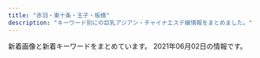 ```yaml
---
title: "赤羽・東十条・王子・板橋"
description: "キーワード別にの巨乳アジアン・チャイナエステ嬢情報をまとめました。"
---
```


新着画像と新着キーワードをまとめています。
2021年06月02日の情報です。

<DmmAffiliateIns />
<KeywordTable
  shops={
    [
    {
        "keywords": {
            "86": 1,
            "87": 4,
            "D": 5
        },
        "url": "http://www.darling.esjp.info/",
        "station": "JR\u8d64\u7fbd\u99c5\u5357\u53e3",
        "img_links": [
            "http://www.darling.esjp.info/img/nav-003.png",
            "http://www.darling.esjp.info/img/nav-005.png",
            "http://www.darling.esjp.info/img/stt.jpg",
            "http://www.darling.esjp.info/files/007.jpg",
            "http://www.darling.esjp.info/img/nav-004.png",
            "http://www.darling.esjp.info/img/nav-001.png",
            "http://www.darling.esjp.info/files/002.jpg",
            "http://www.darling.esjp.info/files/003.jpg",
            "http://www.darling.esjp.info/files/001.jpg",
            "http://www.darling.esjp.info/img/nav-002.png",
            "http://www.darling.esjp.info/img/stb.jpg",
            "http://www.darling.esjp.info/img/nav-006.png",
            "http://www.darling.esjp.info/img/tel.png",
            "http://www.darling.esjp.info/img/top01.png",
            "http://www.darling.esjp.info/files/008.jpg"
        ],
        "name": "Darling \uff5e\u30c0\u30fc\u30ea\u30f3\uff5e"
    },
    {
        "keywords": {
            "88": 3,
            "87": 3,
            "\u30bb\u30af\u30b7\u30fc": 6,
            "98": 1,
            "89": 3
        },
        "station": "JR\u8d64\u7fbd\u99c5\u5357\u6539\u672d\u53e3(\u6771)",
        "name": "FLOWER",
        "img_links": [
            "http://esthe-japan.work/flower/upload/202004/1588153474.png"
        ],
        "url": "http://esthe-japan.work/flower/"
    },
    {
        "station": "JR\u8d64\u7fbd\u99c5\u6771\u53e3",
        "name": "\u30c0\u30fc\u30ea\u30f3",
        "keywords": {
            "87": 2,
            "84": 2,
            "82": 2,
            "86": 4
        },
        "url": "http://angel-aroma.net/",
        "img_links": [
            "http://angel-aroma.net/img/sta1.jpg",
            "http://angel-aroma.net/img/m10.jpg",
            "http://angel-aroma.net/img/m6.jpg",
            "http://angel-aroma.net/img/sta2.jpg",
            "http://angel-aroma.net/img/qr.jpg",
            "http://angel-aroma.net/img/m2.jpg",
            "http://angel-aroma.net/img/m30.jpg",
            "http://angel-aroma.net/img/top.jpg",
            "http://angel-aroma.net/img/m3.jpg",
            "http://angel-aroma.net/img/m4.jpg",
            "http://angel-aroma.net/img/sta5.jpg",
            "http://angel-aroma.net/img/m20.jpg",
            "http://angel-aroma.net/img/sta6.jpg",
            "http://angel-aroma.net/img/m1.jpg",
            "http://angel-aroma.net/img/m5.jpg",
            "http://angel-aroma.net/img/stafft.jpg",
            "http://angel-aroma.net/img/sta3.jpg",
            "http://angel-aroma.net/img/no.png"
        ]
    },
    {
        "url": "http://www.e-baby.work/",
        "keywords": {
            "E": 3,
            "D": 3,
            "87": 2,
            "84": 1,
            "89": 1,
            "86": 2,
            "C": 1,
            "85": 1
        },
        "station": "JR\u8d64\u7fbd\u99c5\u6771\u53e3",
        "img_links": [
            "http://www.e-baby.work/img/all/icon2.png",
            "http://www.e-baby.work/staff/karen1.jpg",
            "http://www.e-baby.work/staff/kumi1.jpg",
            "http://www.e-baby.work/img/all/loader.png",
            "http://www.e-baby.work/staff/rina1.jpg",
            "http://www.e-baby.work/staff/maya1.jpg",
            "http://www.e-baby.work/staff/miho1.jpg",
            "http://www.e-baby.work/staff/mihoc.jpg",
            "http://www.e-baby.work/staff/haru1.jpg",
            "http://www.e-baby.work/staff/yuka1.jpg"
        ],
        "name": "\u30a2\u30a4\u30ea\u30b9"
    },
    {
        "keywords": {
            "C": 15
        },
        "url": "http://oji.pink/",
        "name": "\u7f8e\u5065",
        "img_links": [
            "http://oji.pink/images/r3.jpg",
            "http://oji.pink/images/r1.jpg",
            "http://oji.pink/images/g2.jpg",
            "http://oji.pink/images/yuki.jpg",
            "http://oji.pink/images/mobile.jpg",
            "http://oji.pink/images/g7.jpg",
            "http://oji.pink/images/g0.jpg",
            "http://oji.pink/images/g5.jpg",
            "http://oji.pink/images/top.jpg",
            "http://oji.pink/images/zi_link.png",
            "http://oji.pink/images/3.png",
            "http://oji.pink/images/new1.jpg",
            "http://oji.pink/images/aki.jpg",
            "http://oji.pink/images/r2.jpg",
            "http://oji.pink/images/g1.jpg",
            "http://oji.pink/images/1.png",
            "http://oji.pink/images/r4.jpg",
            "http://oji.pink/images/zi_staff.png"
        ],
        "station": "JR\u738b\u5b50\u99c5\u5317\u53e3"
    },
    {
        "name": "\u9999\u9999",
        "station": "JR\u6771\u5341\u6761\u99c5\u5317\u53e3",
        "keywords": {
            "86": 2,
            "D": 2
        },
        "url": "http://shanshan-esthe.com/",
        "img_links": [
            "http://shanshan-esthe.com/img/no.png",
            "http://shanshan-esthe.com/img/sta14.jpg",
            "http://shanshan-esthe.com/img/sta0.jpg",
            "http://shanshan-esthe.com/img/st14.jpg",
            "http://shanshan-esthe.com/img/st16.jpg"
        ]
    },
    {
        "station": "JR\u8d64\u7fbd\u99c5",
        "name": "\u30e1\u30eb\u30c6\u30a3\u2015\u30e9\u30f4",
        "url": "http://meltylove.xyz/",
        "keywords": {
            "86": 9,
            "D": 4,
            "87": 2,
            "C": 6,
            "84": 6,
            "88": 2
        },
        "img_links": [
            "http://meltylove.xyz/images/g5.jpg",
            "http://meltylove.xyz/images/r3.png",
            "http://meltylove.xyz/images/g3.jpg",
            "http://meltylove.xyz/images/g0.jpg",
            "http://meltylove.xyz/images/end.png",
            "http://meltylove.xyz/images/room2.png",
            "http://meltylove.xyz/images/g4.jpg",
            "http://meltylove.xyz/images/room3.png",
            "http://meltylove.xyz/images/g1.jpg",
            "http://meltylove.xyz/images/s1.png",
            "http://meltylove.xyz/images/r1.png",
            "http://meltylove.xyz/images/room1.jpg",
            "http://meltylove.xyz/images/r2.png",
            "http://meltylove.xyz/images/room4.png",
            "http://meltylove.xyz/images/top.jpg",
            "http://meltylove.xyz/images/g2.jpg",
            "http://meltylove.xyz/images/s3.png",
            "http://meltylove.xyz/images/new.png"
        ]
    },
    {
        "img_links": [
            "http://www.crossu.xyz/uploads/180621/1-1P621101232H4.jpg",
            "http://www.crossu.xyz/uploads/200528/1-20052Q52142229.jpg",
            "http://www.crossu.xyz/uploads/181211/1-1Q2111433162D.jpg",
            "http://www.crossu.xyz/uploads/allimg/180620/1-1P6201013133b.jpg",
            "http://www.crossu.xyz/uploads/191129/1-19112914393CK.jpg",
            "http://www.crossu.xyz/templets/default/picture/news.jpg",
            "http://www.crossu.xyz/templets/default/picture/staff_t.jpg",
            "http://www.crossu.xyz/templets/default/picture/rec1.png",
            "http://www.crossu.xyz/uploads/191119/1-19111915043V27.jpg",
            "http://www.crossu.xyz/uploads/190924/1-1Z9241056212J.jpg",
            "http://www.crossu.xyz/templets/default/picture/interior_t.jpg",
            "http://www.crossu.xyz/uploads/180620/1-1P62010154K00.png",
            "http://www.crossu.xyz/uploads/180620/1-1P62010193X63.jpg",
            "http://www.crossu.xyz/templets/default/picture/head.jpg"
        ],
        "keywords": {
            "\u30bb\u30af\u30b7\u30fc": 5
        },
        "name": "\u685c\u306e\u604b",
        "station": "JR\u738b\u5b50\u99c5\u5317\u53e3",
        "url": "http://www.crossu.xyz/"
    },
    {
        "name": "\u56de\u697d\u82d1",
        "station": "\u5c3e\u4e45\u99c5",
        "img_links": [
            "https://nippori-massage.com/icon/yelp.png",
            "https://nippori-massage.com/room/room-l2.jpg",
            "https://nippori-massage.com//icon/facebook.png",
            "https://nippori-massage.com/footer/footer-staff.png",
            "https://nippori-massage.com/images/obi.jpg",
            "https://nippori-massage.com/room/room-l4.jpg",
            "https://nippori-massage.com/mens-esthe/2021/04/15/sakura-s1.jpg",
            "https://nippori-massage.com/footer/footer-line.png",
            "https://nippori-massage.com/staff/sakura-s1.jpg",
            "https://nippori-massage.com/images/clear.png",
            "https://nippori-massage.com/images/header3.png",
            "https://nippori-massage.com/staff/sakura-l1.jpg",
            "https://nippori-massage.com/icon/facebook.png",
            "https://nippori-massage.com/icon/line.png",
            "https://nippori-massage.com/room/room-l3.jpg",
            "https://nippori-massage.com/images/qrcode.png",
            "https://nippori-massage.com/images/line_friend.png",
            "https://nippori-massage.com/images/main-sp.jpg",
            "https://nippori-massage.com/images/esthe2.jpg",
            "https://nippori-massage.com/images/esthe3.jpg",
            "https://nippori-massage.com/line/10min-coupon.png",
            "https://scdn.line-apps.com/n/line_add_friends/btn/ja.png",
            "https://nippori-massage.com/images/main1.jpg",
            "https://nippori-massage.com/footer/footer-tel.png",
            "https://nippori-massage.com/images/esthe1.jpg",
            "https://nippori-massage.com/room/room-l1.jpg",
            "https://nippori-massage.com/line/line-qr.png",
            "https://nippori-massage.com/icon/twitter.png",
            "https://nippori-massage.com/images/esthe4.jpg"
        ],
        "keywords": {},
        "url": "https://nippori-massage.com/"
    },
    {
        "name": "\u767e\u5408",
        "keywords": {},
        "url": "http://www.l-yuri.work/",
        "img_links": [
            "http://www.l-yuri.work/images/head.jpg",
            "http://www.l-yuri.work/staff/aki.jpg",
            "http://www.l-yuri.work/img/rina1.jpg",
            "http://www.l-yuri.work/images/tel.jpg",
            "http://www.l-yuri.work/staff/emi.jpg",
            "http://www.l-yuri.work/img/miki1.jpg",
            "http://www.l-yuri.work/images/2.png",
            "http://www.l-yuri.work/img/aki1.jpg",
            "http://www.l-yuri.work/images/news.png",
            "http://www.l-yuri.work/staff/miki.jpg",
            "http://www.l-yuri.work/images/int1.png",
            "http://www.l-yuri.work/staff/rina.jpg",
            "http://www.l-yuri.work/img/kaori1.jpg",
            "http://www.l-yuri.work/img/emi1.jpg",
            "http://www.l-yuri.work/images/5.png",
            "http://www.l-yuri.work/images/mobile.jpg",
            "http://www.l-yuri.work/images/3.png",
            "http://www.l-yuri.work/images/tg.jpg",
            "http://www.l-yuri.work/images/s1.png",
            "http://www.l-yuri.work/images/int2.png",
            "http://www.l-yuri.work/images/sys.png",
            "http://www.l-yuri.work/images/interior_t.jpg",
            "http://www.l-yuri.work/staff/kaori.jpg",
            "http://www.l-yuri.work/images/4.png",
            "http://www.l-yuri.work/images/h_line.jpg",
            "http://www.l-yuri.work/images/staff_t.jpg",
            "http://www.l-yuri.work/images/1.png"
        ],
        "station": "\u84ee\u6839\u99c5\u6771\u53e3"
    },
    {
        "keywords": {},
        "url": "https://kirakira.xyz.mn/",
        "name": "Lucky",
        "station": "JR\u738b\u5b50\u99c5\u5317\u53e3",
        "img_links": []
    },
    {
        "url": "http://www.cocosia.work/",
        "station": "JR\u8d64\u7fbd\u99c5\u897f\u53e3",
        "img_links": [
            "http://www.cocosia.work/staff/mao.jpg",
            "http://www.cocosia.work/img/concept.jpg",
            "http://www.cocosia.work/staff/hina.jpg",
            "http://www.cocosia.work/img/i_tel.png",
            "http://www.cocosia.work/img/int3.jpg",
            "http://www.cocosia.work/staff/mao1.jpg",
            "http://www.cocosia.work/img/bn_contact_sp.jpg",
            "http://www.cocosia.work/img/bn_contact.jpg",
            "http://www.cocosia.work/staff/hina1.jpg",
            "http://www.cocosia.work/staff/yuyu.jpg",
            "http://www.cocosia.work/img/int2_sp.jpg",
            "http://www.cocosia.work/img/int1.jpg",
            "http://www.cocosia.work/staff/rea.jpg",
            "http://www.cocosia.work/staff/rea1.jpg",
            "http://www.cocosia.work/img/int1_sp.jpg",
            "http://www.cocosia.work/img/bn_howto_sp.jpg",
            "http://www.cocosia.work/img/int3_sp.jpg",
            "http://www.cocosia.work/staff/riya.jpg",
            "http://www.cocosia.work/img/header_info.png",
            "http://www.cocosia.work/staff/mika1.jpg",
            "http://www.cocosia.work/staff/mika.jpg",
            "http://www.cocosia.work/staff/riya1.jpg",
            "http://www.cocosia.work/img/bn_howto.jpg",
            "http://www.cocosia.work/staff/yuyu1.jpg",
            "http://www.cocosia.work/img/concept_sp.jpg",
            "http://www.cocosia.work/img/int2.jpg"
        ],
        "name": "Cocosia \uff5e\u30b3\u30b3\u30b7\u30a2\uff5e",
        "keywords": {
            "87": 6,
            "D": 10,
            "C": 15,
            "85": 2,
            "86": 8,
            "E": 6
        }
    },
    {
        "keywords": {
            "87": 1,
            "D": 5,
            "85": 2,
            "C": 1
        },
        "img_links": [
            "http://figret.xyz/static/picture/bar-news.png",
            "http://figret.xyz/uploads/200520/1-200520100455411.jpg",
            "http://figret.xyz/uploads/210517/1-21051G0253T50.jpg",
            "http://figret.xyz/static/picture/bar-inte.png",
            "http://figret.xyz/static/picture/bar-girls.png",
            "http://figret.xyz/uploads/210501/1-2105011FK05b.jpg",
            "http://figret.xyz/static/picture/info_text.jpg",
            "http://figret.xyz/static/picture/girls-bar.png",
            "http://figret.xyz/static/picture/bar-infomation.png",
            "http://figret.xyz/static/picture/info1.jpg",
            "http://figret.xyz/uploads/200520/1-200520100430557.jpg",
            "http://figret.xyz/uploads/210515/1-2105151454123F.jpg",
            "http://figret.xyz/uploads/200520/1-200520094144146.jpg",
            "http://figret.xyz/static/picture/info2.jpg"
        ],
        "url": "http://figret.xyz/",
        "station": "JR\u5341\u6761\u99c5\u5357\u53e3",
        "name": "\u7e01\u697d"
    },
    {
        "name": "\u767e\u5408",
        "station": "JR\u6771\u5341\u6761\u99c5\u5317\u53e3",
        "url": "http://yuri.msa.jp/",
        "keywords": {
            "84": 3,
            "86": 3,
            "85": 3,
            "83": 3
        },
        "img_links": [
            "http://yuri.msa.jp/images/staff_bj1.png",
            "http://yuri.msa.jp/images/staff_01.jpg",
            "http://yuri.msa.jp/layer/images/top/top_04.jpg",
            "http://yuri.msa.jp/layer/images/top/top_05.jpg",
            "http://yuri.msa.jp/images/info.png",
            "http://yuri.msa.jp/layer/images/top/top_03.jpg",
            "http://yuri.msa.jp/images/top2.jpg",
            "http://yuri.msa.jp/layer/images/top/top_02.jpg",
            "http://yuri.msa.jp/images/top1.jpg",
            "http://yuri.msa.jp/layer/images/top/top_06.jpg",
            "http://yuri.msa.jp/images/ser1.jpg",
            "http://yuri.msa.jp/images/s_service.png",
            "http://yuri.msa.jp/images/staff_04.jpg",
            "http://yuri.msa.jp/images/ser3.jpg",
            "http://yuri.msa.jp/images/1.jpg",
            "http://yuri.msa.jp/images/staff_bj4.png",
            "http://yuri.msa.jp/images/staff_06.jpg",
            "http://yuri.msa.jp/images/wenzi-staff.png",
            "http://yuri.msa.jp/layer/images/top/top_01.jpg",
            "http://yuri.msa.jp/images/ser2.jpg",
            "http://yuri.msa.jp/layer/images/top/top_08.png",
            "http://yuri.msa.jp/images/ser4.jpg",
            "http://yuri.msa.jp/images/s_info.png",
            "http://yuri.msa.jp/images/staff_03.jpg",
            "http://yuri.msa.jp/layer/images/top.jpg",
            "http://yuri.msa.jp/images/staff_02.jpg"
        ]
    },
    {
        "img_links": [
            "http://www.goodtime.iesjp.com/images/m-head.jpg",
            "http://www.goodtime.iesjp.com/photo_news/upimg/3462960a1ab283cd4a_0.jpg",
            "http://www.goodtime.iesjp.com/photo_news/upimg/22286608910ac9b0db_0.jpg",
            "http://www.goodtime.iesjp.com/photo_news/upimg/3943160b5eaf8ad73c_1.jpg",
            "http://www.goodtime.iesjp.com/files/006.jpg",
            "http://www.goodtime.iesjp.com/images/m-top-right01.jpg",
            "http://www.goodtime.iesjp.com/photo_news/upimg/1591860540114b630a_0.jpg",
            "http://www.goodtime.iesjp.com/images/m-yejiao.jpg",
            "http://www.goodtime.iesjp.com/files/001.jpg",
            "http://www.goodtime.iesjp.com/photo_news/upimg/2288060497ed9031e6_0.jpg",
            "http://www.goodtime.iesjp.com/images/m-top-right02.jpg",
            "http://www.goodtime.iesjp.com/photo_news/upimg/20911603de0e3ad912_0.jpg",
            "http://www.goodtime.iesjp.com/files/004.jpg",
            "http://www.goodtime.iesjp.com/photo_news/upimg/6226360739cbd5fa6e_0.jpg",
            "http://www.goodtime.iesjp.com/images/call.png",
            "http://www.goodtime.iesjp.com/images/m-right.jpg",
            "http://www.goodtime.iesjp.com/images/m-top02.jpg",
            "http://www.goodtime.iesjp.com/images/m-left.jpg",
            "http://www.goodtime.iesjp.com/images/top-left01.jpg",
            "http://www.goodtime.iesjp.com/files/007.jpg",
            "http://www.goodtime.iesjp.com/images/m-top-right04.jpg",
            "http://www.goodtime.iesjp.com/images/m-top03.jpg",
            "http://www.goodtime.iesjp.com/images/m-top-right03.jpg",
            "http://www.goodtime.iesjp.com/files/003.jpg"
        ],
        "keywords": {
            "87": 8,
            "D": 8,
            "85": 2,
            "\u30bb\u30af\u30b7\u30fc": 3
        },
        "station": "\u8d64\u7fbd\u5ca9\u6df5\u99c52\u756a\u51fa\u53e3",
        "url": "http://www.goodtime.iesjp.com/",
        "name": "GOOD TIME"
    },
    {
        "url": "http://esthe-taiwanaroma.com/",
        "name": "\u53f0\u6e7e\u30a2\u30ed\u30de",
        "station": "JR\u8d64\u7fbd\u99c5\u5357\u53e3",
        "img_links": [
            "http://esthe-taiwanaroma.com/img/corona-5.jpg",
            "http://esthe-taiwanaroma.com/img/anna.png",
            "http://esthe-taiwanaroma.com/img/aoi.jpg",
            "http://esthe-taiwanaroma.com/img/mask03.jpg",
            "http://esthe-taiwanaroma.com/img/photo_01.jpg",
            "http://esthe-taiwanaroma.com/img/ami.jpg",
            "http://esthe-taiwanaroma.com/img/1purazuma.png",
            "http://esthe-taiwanaroma.com/img/pagetop.png",
            "http://esthe-taiwanaroma.com/img/sara2.jpg",
            "http://esthe-taiwanaroma.com/img/mask04.jpg",
            "http://esthe-taiwanaroma.com/img/4ugai.png",
            "http://esthe-taiwanaroma.com/img/tel_img.png",
            "http://esthe-taiwanaroma.com/img/sara002.jpg",
            "http://esthe-taiwanaroma.com/img/mika2.jpg",
            "http://esthe-taiwanaroma.com/img/topbg02.jpg",
            "http://esthe-taiwanaroma.com/img/2biore.png",
            "http://esthe-taiwanaroma.com/img/mask05.jpg",
            "http://esthe-taiwanaroma.com/img/mask01.jpg",
            "http://esthe-taiwanaroma.com/img/yuki.jpg",
            "http://esthe-taiwanaroma.com/img/mami03.png",
            "http://esthe-taiwanaroma.com/img/corona-2.jpg",
            "http://esthe-taiwanaroma.com/img/mask02.jpg",
            "http://esthe-taiwanaroma.com/img/3kenon.png",
            "http://esthe-taiwanaroma.com/img/corona-3.jpg",
            "http://esthe-taiwanaroma.com/img/iphone.png",
            "http://esthe-taiwanaroma.com/img/kasumi.jpg",
            "http://esthe-taiwanaroma.com/img/mami.jpg",
            "http://esthe-taiwanaroma.com/img/hina.jpg",
            "http://esthe-taiwanaroma.com/img/mizuho03.jpg",
            "http://esthe-taiwanaroma.com/img/erika01.jpg",
            "http://esthe-taiwanaroma.com/img/sayaka.jpg",
            "http://esthe-taiwanaroma.com/img/corona-4.jpg",
            "http://esthe-taiwanaroma.com/img/emi001.jpg",
            "http://esthe-taiwanaroma.com/img/miyu.jpg",
            "http://esthe-taiwanaroma.com/img/head_img.png"
        ],
        "keywords": {}
    },
    {
        "url": "http://www.roserelaxation.info/",
        "station": "JR\u8d64\u7fbd\u99c5\u5357\u53e3",
        "keywords": {},
        "img_links": [
            "http://www.roserelaxation.info/upload/201708/thumb_dis/1502280972.jpg",
            "http://www.roserelaxation.info/upload/201712/1512155748.jpg",
            "http://www.roserelaxation.info/upload/202007/1594636355.jpg",
            "http://www.roserelaxation.info/upload/201807/1531195952.jpg",
            "http://www.roserelaxation.info/upload/201801/thumb/1517150493.jpg",
            "http://www.roserelaxation.info/upload/202007/thumb_dis/1594636246.jpg",
            "http://www.roserelaxation.info/upload/201807/1531195547.jpg",
            "http://www.roserelaxation.info/upload/201801/1517150493.jpg",
            "http://www.roserelaxation.info/upload/201707/1499300573.jpg",
            "http://www.roserelaxation.info/upload/201808/thumb_dis/1535596152.jpg",
            "http://www.roserelaxation.info/upload/201807/thumb_dis/1531197286.jpg",
            "http://www.roserelaxation.info/upload/images/20171206_132919.jpg",
            "http://www.roserelaxation.info/upload/201807/1531197286.jpg",
            "http://www.roserelaxation.info/upload/202007/thumb_dis/1594636355.jpg",
            "http://www.roserelaxation.info/upload/201712/thumb/1512155748.jpg",
            "http://www.roserelaxation.info/upload/images/20171214_032900.jpg",
            "http://www.roserelaxation.info/upload/images/20170525_102731.jpg",
            "http://www.roserelaxation.info/upload/202007/thumb/1594636246.jpg",
            "http://www.roserelaxation.info/upload/images/20170613_104732.jpg",
            "http://www.roserelaxation.info/upload/202007/1594636246.jpg",
            "http://www.roserelaxation.info/upload/202007/1594636684.jpg",
            "http://www.roserelaxation.info/upload/201807/thumb_dis/1531195952.jpg",
            "http://www.roserelaxation.info/upload/202007/thumb_dis/1594636322.jpg",
            "http://www.roserelaxation.info/upload/202007/thumb_dis/1594636684.jpg",
            "http://www.roserelaxation.info/upload/201807/thumb_dis/1531195547.jpg",
            "http://www.roserelaxation.info/upload/201807/thumb/1531195952.jpg",
            "http://www.roserelaxation.info/upload/201807/thumb/1531195547.jpg",
            "http://www.roserelaxation.info/upload/images/20171206_132823.jpg",
            "http://www.roserelaxation.info/upload/images/20171206_133002.jpg",
            "http://www.roserelaxation.info/upload/201708/1502280972.jpg",
            "http://www.roserelaxation.info/upload/201712/thumb_dis/1512155748.jpg",
            "http://www.roserelaxation.info/upload/202007/thumb/1594636355.jpg",
            "http://www.roserelaxation.info/upload/202008/1598846272.jpg",
            "http://www.roserelaxation.info/upload/202007/thumb/1594636684.jpg",
            "http://www.roserelaxation.info/upload/images/20170706_091357.jpg",
            "http://www.roserelaxation.info/upload/201801/thumb_dis/1517150493.jpg",
            "http://www.roserelaxation.info/upload/images/20171206_132851.jpg"
        ],
        "name": "Only one \uff5e\u30aa\u30f3\u30ea\u30fc\u30ef\u30f3\uff5e"
    },
    {
        "img_links": [
            "https://wagaya.xyz.mn/images/mobile.jpg",
            "https://wagaya.xyz.mn/photos/sites/56/2021/04/2021041205512961.jpg",
            "https://wagaya.xyz.mn/photos/sites/56/2021/04/2021041205512892.jpg",
            "https://wagaya.xyz.mn/photos/sites/56/2021/04/202104050602539.jpg",
            "https://wagaya.xyz.mn/images/s_staff.png",
            "https://wagaya.xyz.mn/images/top.jpg",
            "https://wagaya.xyz.mn/images/s_news.png",
            "https://wagaya.xyz.mn/images/nbj1.png",
            "https://wagaya.xyz.mn/photos/sites/56/2021/04/2021040506054956.jpg"
        ],
        "url": "https://wagaya.xyz.mn/",
        "name": "\u6211\u304c\u5bb6",
        "station": "JR\u738b\u5b50\u99c5\u4e2d\u592e\u53e3",
        "keywords": {
            "85": 8,
            "D": 16,
            "86": 4,
            "C": 9,
            "83": 4
        }
    },
    {
        "img_links": [
            "http://coconat.work/staff/rina1.jpg",
            "http://coconat.work/images/m-top004.jpg",
            "http://coconat.work/images/staff_t.jpg",
            "http://coconat.work/images/m-head01.jpg",
            "http://coconat.work/images/interior_t.jpg",
            "http://coconat.work/images/news.jpg",
            "http://coconat.work/images/news_t.jpg",
            "http://coconat.work/staff/ayaka1.jpg",
            "http://coconat.work/images/call.png",
            "http://coconat.work/staff/yuyu1.jpg",
            "http://coconat.work/staff/yuko1.jpg"
        ],
        "station": "JR\u8d64\u7fbd\u99c5\u6771\u53e3",
        "url": "http://coconat.work/",
        "name": "\u30b3\u30b3\u30ca\u30c3\u30c4",
        "keywords": {
            "C": 5,
            "85": 5,
            "87": 5,
            "E": 5,
            "86": 10,
            "D": 10
        }
    },
    {
        "name": "Love Sea",
        "keywords": {},
        "url": "https://higashijujo-mensesthe.com/",
        "img_links": [
            "https://higashijujo-mensesthe.com/button/staff.png",
            "https://higashijujo-mensesthe.com/2019/10/21/rika-s1.jpg",
            "https://higashijujo-mensesthe.com/room/esthe2.jpg",
            "https://higashijujo-mensesthe.com/menu/friend.png",
            "https://higashijujo-mensesthe.com/staff/rika-l1.jpg",
            "https://higashijujo-mensesthe.com/button/home.png",
            "https://higashijujo-mensesthe.com/room/esthe3.jpg",
            "https://higashijujo-mensesthe.com/images/main-sp.jpg",
            "https://higashijujo-mensesthe.com/staff/satomi-l1.jpg",
            "https://higashijujo-mensesthe.com/menu/blog.png",
            "https://higashijujo-mensesthe.com/staff/kimi-s1.jpg",
            "https://higashijujo-mensesthe.com/images/qrcode.png",
            "https://higashijujo-mensesthe.com/room/room-l3.jpg",
            "https://higashijujo-mensesthe.com/images/clear.png",
            "https://higashijujo-mensesthe.com/2019/08/23/satomi-s1.jpg",
            "https://higashijujo-mensesthe.com/menu/info.png",
            "https://higashijujo-mensesthe.com/images/camp.jpg",
            "https://higashijujo-mensesthe.com/images/footer-l.png",
            "https://higashijujo-mensesthe.com/2019/08/22/runa-s1.jpg",
            "https://higashijujo-mensesthe.com/staff/runa-l1.jpg",
            "https://higashijujo-mensesthe.com/staff/kimi-l1.jpg",
            "https://higashijujo-mensesthe.com/2019/08/10/kimi-s1.jpg",
            "https://higashijujo-mensesthe.com/room/room-l4.jpg",
            "https://higashijujo-mensesthe.com/icon/facebook.png",
            "https://higashijujo-mensesthe.com/images/header3.png",
            "https://higashijujo-mensesthe.com/icon/line.png",
            "https://higashijujo-mensesthe.com/staff/runa-s1.jpg",
            "https://higashijujo-mensesthe.com/room/room-l1.jpg",
            "https://higashijujo-mensesthe.com/room/esthe1.jpg",
            "https://higashijujo-mensesthe.com/images/footer-r.png",
            "https://higashijujo-mensesthe.com/staff/kimi-l2.jpg",
            "https://higashijujo-mensesthe.com/staff/rika-s1.jpg",
            "https://higashijujo-mensesthe.com/2020/02/29/lime-s1.jpg",
            "https://higashijujo-mensesthe.com/menu/home.png",
            "https://higashijujo-mensesthe.com/staff/lime-l1.jpg",
            "https://higashijujo-mensesthe.com/images/flower.png",
            "https://higashijujo-mensesthe.com/images/main1.jpg",
            "https://higashijujo-mensesthe.com/icon/twitter.png",
            "https://higashijujo-mensesthe.com/icon/yelp.png",
            "https://higashijujo-mensesthe.com/room/room-l2.jpg",
            "https://higashijujo-mensesthe.com/staff/lime-s1.jpg",
            "https://higashijujo-mensesthe.com/staff/kimi-s2.jpg",
            "https://higashijujo-mensesthe.com/staff/satomi-s1.jpg",
            "https://higashijujo-mensesthe.com/menu/gallery.png",
            "https://higashijujo-mensesthe.com/button/blog.png"
        ],
        "station": "JR\u6771\u5341\u6761\u99c5\u5317\u53e3"
    },
    {
        "img_links": [
            "http://lastpara.net/image/cast/cast_259_1_l.jpg",
            "http://lastpara.net/image/cast/cast_286_1_l.jpg",
            "http://lastpara.net/image/cast/cast_259_1_s.jpg",
            "http://lastpara.net/image/cast/cast_263_1_l.jpg",
            "http://lastpara.net/image/cast/cast_261_1_l.jpg",
            "http://lastpara.net/image/cast/cast_263_1_s.jpg",
            "http://lastpara.net/image/cast/cast_255_1_l.jpg",
            "http://lastpara.net/image/cast/cast_265_1_s.jpg",
            "http://lastpara.net/image/cast/cast_256_1_s.jpg",
            "http://lastpara.net/img/recuit.png",
            "http://lastpara.net/image/cast/cast_286_1_s.jpg",
            "http://lastpara.net/img/news-ttl.jpg",
            "http://lastpara.net/image/cast/cast_265_1_l.jpg",
            "http://lastpara.net/image/cast/cast_287_1_l.jpg",
            "http://lastpara.net/image/cast/cast_287_1_s.jpg",
            "http://lastpara.net/img/event/camp_top_02.jpg",
            "http://lastpara.net/image/cast/cast_262_1_l.jpg",
            "http://lastpara.net/image/cast/cast_256_1_l.jpg"
        ],
        "station": "JR\u8d64\u7fbd\u99c5\u5357\u53e3",
        "keywords": {
            "85": 9,
            "84": 4,
            "86": 4,
            "90": 2
        },
        "url": "http://lastpara.net/",
        "name": "Last Paradise \uff5e\u30e9\u30b9\u30c8\u30d1\u30e9\u30c0\u30a4\u30b9\uff5e"
    },
    {
        "img_links": [
            "http://www.kaen.relaxmens.com/images/sp_tit_therapist.png",
            "http://www.kaen.relaxmens.com/files/007.jpg",
            "http://www.kaen.relaxmens.com/images/img_tel.png",
            "http://www.kaen.relaxmens.com/images/acc4.jpg",
            "http://www.kaen.relaxmens.com/images/maining.jpg",
            "http://www.kaen.relaxmens.com/images/tit_therapist.png",
            "http://www.kaen.relaxmens.com/images/acc3.jpg",
            "http://www.kaen.relaxmens.com/images/kanban.jpg",
            "http://www.kaen.relaxmens.com/images/acc5.jpg",
            "http://www.kaen.relaxmens.com/files/002.jpg",
            "http://www.kaen.relaxmens.com/images/acc2.jpg",
            "http://www.kaen.relaxmens.com/files/001.jpg",
            "http://www.kaen.relaxmens.com/images/tit_new.png",
            "http://www.kaen.relaxmens.com/files/008.jpg",
            "http://www.kaen.relaxmens.com/files/009.jpg",
            "http://www.kaen.relaxmens.com/images/sp_top.jpg",
            "http://www.kaen.relaxmens.com/images/acc1.jpg",
            "http://www.kaen.relaxmens.com/files/005.jpg",
            "http://www.kaen.relaxmens.com/images/top.jpg",
            "http://www.kaen.relaxmens.com/files/006.jpg",
            "http://www.kaen.relaxmens.com/images/sp_tit_new.png"
        ],
        "url": "http://www.kaen.relaxmens.com/",
        "station": "JR\u8d64\u7fbd\u99c5\u6771\u53e3",
        "keywords": {
            "86": 6,
            "87": 6,
            "C": 30,
            "E": 6,
            "D": 6,
            "85": 30
        },
        "name": "\u83ef\u8276"
    }
]
}
/>
<DmmAffiliateScript />
